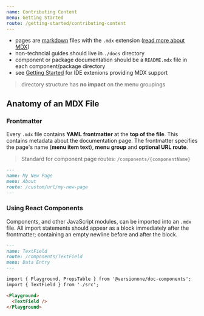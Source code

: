```yaml
---
name: Contributing Content
menu: Getting Started
route: /getting-started/contributing-content
---
```



- pages are [markdown](https://github.com/adam-p/markdown-here/wiki/Markdown-Cheatsheet) files with the `.mdx` extension ([read more about MDX](https://mdxjs.com/))
- non-techncial guides should live in `./docs` directory
- component or package documentation should be a `README.mdx` file in each component/package directory
- see [Getting Started](/#prerequisite-software) for IDE extenions providing MDX support

> directory structure has **no impact** on the menu groupings

## Anatomy of an MDX File

### Frontmatter

Every `.mdx` file contains **YAML frontmatter** at the **top of the file**. This contains metadata about the documentation page. The frontmatter specifies the page's name (**menu item text**), **menu group** and **optional URL route**.

> Standard for component page routes: `/components/{componentName}`

```markdown
---
name: My New Page
menu: About
route: /custom/url/my-new-page
---
```

### Using React Components

Components, and other JavaScript modules, can be imported into an `.mdx` file. All import statements should appear as a block immediately after the frontmatter; containing an empty newline before and after the block.

```markdown
---
name: TextField
route: /components/TextField
menu: Data Entry
---

import { Playground, PropsTable } from '@versionone/doc-components';
import { TextField } from './src';

<Playground>
  <TextField />
</Playground>
```
